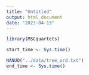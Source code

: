 ```yaml
---
title: "Untitled"
output: html_document
date: "2023-04-13"
---
```

```r
library(MSCquartets)
```

```r
start_time <- Sys.time()

NANUQ("../data/tree_ord.txt")
end_time <- Sys.time()
```